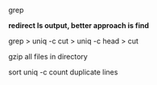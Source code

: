 grep

**redirect ls output, better approach is find**


grep > uniq -c
cut > uniq -c
head > cut

gzip all files in directory




sort
uniq -c
count duplicate lines
